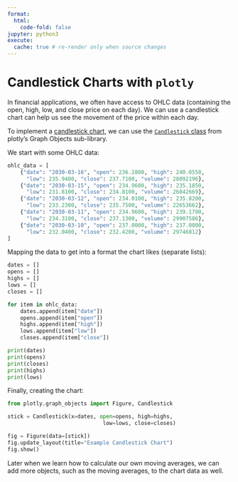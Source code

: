 ```yaml
---
format:
  html:
    code-fold: false
jupyter: python3
execute:
  cache: true # re-render only when source changes
---
```


# Candlestick Charts with `plotly`

In financial applications, we often have access to OHLC data (containing the open, high, low, and close price on each day). We can use a candlestick chart can help us see the movement of the price within each day.


To implement a [candlestick chart](ttps://plotly.com/python/candlestick-charts/), we can use the [`Candlestick` class](https://plotly.github.io/plotly.py-docs/generated/plotly.graph_objects.Candlestick.html) from plotly's Graph Objects sub-library.

We start with some OHLC data:

```python
ohlc_data = [
    {"date": "2030-03-16", "open": 236.2800, "high": 240.0550, 
      "low": 235.9400, "close": 237.7100, "volume": 28092196},
    {"date": "2030-03-15", "open": 234.9600, "high": 235.1850, 
      "low": 231.8100, "close": 234.8100, "volume": 26042669},
    {"date": "2030-03-12", "open": 234.0100, "high": 235.8200, 
      "low": 233.2300, "close": 235.7500, "volume": 22653662},
    {"date": "2030-03-11", "open": 234.9600, "high": 239.1700, 
      "low": 234.3100, "close": 237.1300, "volume": 29907586},
    {"date": "2030-03-10", "open": 237.0000, "high": 237.0000, 
      "low": 232.0400, "close": 232.4200, "volume": 29746812}
]
```

Mapping the data to get into a format the chart likes (separate lists):

```python
dates = []
opens = []
highs = []
lows = []
closes = []

for item in ohlc_data:
    dates.append(item["date"])
    opens.append(item["open"])
    highs.append(item["high"])
    lows.append(item["low"])
    closes.append(item["close"])

print(dates)
print(opens)
print(closes)
print(highs)
print(lows)
```

Finally, creating the chart:


```python
from plotly.graph_objects import Figure, Candlestick

stick = Candlestick(x=dates, open=opens, high=highs, 
                              low=lows, close=closes)

fig = Figure(data=[stick])
fig.update_layout(title="Example Candlestick Chart")
fig.show()
```

:::{.callout-note title="Foreshadowing"}
Later when we learn how to calculate our own moving averages, we can add more objects, such as the moving averages, to the chart data as well.
:::
